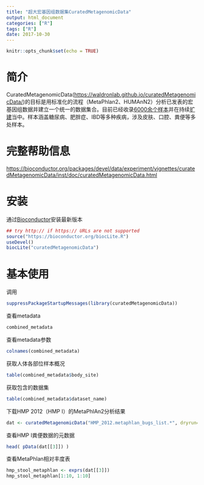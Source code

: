 ```yaml
---
title: "超大宏基因组数据集CuratedMetagenomicData"
output: html_document
categories: ["R"]
tags: ["R"]
date: 2017-10-30
---
```


```r
knitr::opts_chunk$set(echo = TRUE)
```

# 简介
CuratedMetagenomicData(<https://waldronlab.github.io/curatedMetagenomicData/>)的目标是用标准化的流程（MetaPhlan2、HUMAnN2）分析已发表的宏基因组数据并建立一个统一的数据集合。目前已经收录[6000余个样本](https://waldronlab.github.io/curatedMetagenomicData/datasets-included/)并在持续[扩建](https://waldronlab.github.io/curatedMetagenomicData/datasets-ongoing/)当中。样本涵盖糖尿病、肥胖症、IBD等多种疾病，涉及皮肤、口腔、粪便等多处样本。

# 完整帮助信息
<https://bioconductor.org/packages/devel/data/experiment/vignettes/curatedMetagenomicData/inst/doc/curatedMetagenomicData.html>

# 安装
通过[Bioconductor](https://bioconductor.org/packages/release/data/experiment/html/curatedMetagenomicData.html)安装最新版本
```r
## try http:// if https:// URLs are not supported
source("https://bioconductor.org/biocLite.R")
useDevel()
biocLite("curatedMetagenomicData")
```

# 基本使用

调用
```r
suppressPackageStartupMessages(library(curatedMetagenomicData))
```

查看metadata
```r
combined_metadata
```

查看metadata参数
```r
colnames(combined_metadata)
```

获取人体各部位样本概况
```r
table(combined_metadata$body_site)
```

获取包含的数据集
```r
table(combined_metadata$dataset_name)
```

下载HMP 2012（HMP I）的MetaPhlAn2分析结果
```r
dat <- curatedMetagenomicData("HMP_2012.metaphlan_bugs_list.*", dryrun=FALSE)
```

查看HMP I粪便数据的元数据
```r
head( pData(dat[[3]]) )
```

查看MetaPhlan相对丰度表
```r
hmp_stool_metaphlan <- exprs(dat[[3]])
hmp_stool_metaphlan[1:10, 1:10]
```
